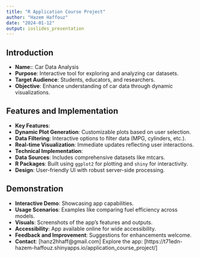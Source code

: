---
title: "R Application Course Project"
author: "Hazem Haffouz"
date: "2024-01-12"
output: ioslides_presentation
---
## Introduction
- **Name:**: Car Data Analysis
- **Purpose**: Interactive tool for exploring and analyzing car datasets.
- **Target Audience**: Students, educators, and researchers.
- **Objective**: Enhance understanding of car data through dynamic visualizations.

## Features and Implementation

- **Key Features**:
- **Dynamic Plot Generation**: Customizable plots based on user selection.
- **Data Filtering**: Interactive options to filter data (MPG, cylinders, etc.).
- **Real-time Visualization**: Immediate updates reflecting user interactions.
- **Technical Implementation**:
- **Data Sources**: Includes comprehensive datasets like mtcars.
- **R Packages**: Built using `ggplot2` for plotting and `shiny` for interactivity.
- **Design**: User-friendly UI with robust server-side processing. 

## Demonstration 

- **Interactive Demo**: Showcasing app capabilities.
- **Usage Scenarios**: Examples like comparing fuel efficiency across models.
- **Visuals**: Screenshots of the app's features and outputs.
- **Accessibility**: App available online for wide accessibility.
- **Feedback and Improvement**: Suggestions for enhancements welcome.
- **Contact**: [hanz2hhaff@gmail.com]
Explore the app: [https://t71edn-hazem-haffouz.shinyapps.io/application_course_project/]